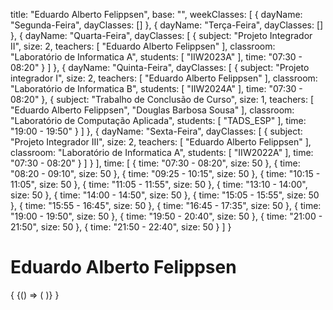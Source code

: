   title: "Eduardo Alberto Felippsen",
  base: "",
  weekClasses: [
    {
      dayName: "Segunda-Feira",
      dayClasses: []
    },
    {
      dayName: "Terça-Feira",
      dayClasses: []
    },
    {
      dayName: "Quarta-Feira",
      dayClasses: [
        {
          subject: "Projeto Integrador II",
          size: 2,
          teachers: [
            "Eduardo Alberto Felippsen"
          ],
          classroom: "Laboratório de Informatica A",
          students: [
            "IIW2023A"
          ],
          time: "07:30 - 08:20"
        }
      ]
    },
    {
      dayName: "Quinta-Feira",
      dayClasses: [
        {
          subject: "Projeto integrador I",
          size: 2,
          teachers: [
            "Eduardo Alberto Felippsen"
          ],
          classroom: "Laboratório de Informatica B",
          students: [
            "IIW2024A"
          ],
          time: "07:30 - 08:20"
        },
        {
          subject: "Trabalho de Conclusão de Curso",
          size: 1,
          teachers: [
            "Eduardo Alberto Felippsen",
            "Douglas Barbosa Sousa"
          ],
          classroom: "Laboratório de Computação Aplicada",
          students: [
            "TADS_ESP"
          ],
          time: "19:00 - 19:50"
        }
      ]
    },
    {
      dayName: "Sexta-Feira",
      dayClasses: [
        {
          subject: "Projeto Integrador III",
          size: 2,
          teachers: [
            "Eduardo Alberto Felippsen"
          ],
          classroom: "Laboratório de Informatica A",
          students: [
            "IIW2022A"
          ],
          time: "07:30 - 08:20"
        }
      ]
    }
  ],
  time: [
    {
      time: "07:30 - 08:20",
      size: 50
    },
    {
      time: "08:20 - 09:10",
      size: 50
    },
    {
      time: "09:25 - 10:15",
      size: 50
    },
    {
      time: "10:15 - 11:05",
      size: 50
    },
    {
      time: "11:05 - 11:55",
      size: 50
    },
    {
      time: "13:10 - 14:00",
      size: 50
    },
    {
      time: "14:00 - 14:50",
      size: 50
    },
    {
      time: "15:05 - 15:55",
      size: 50
    },
    {
      time: "15:55 - 16:45",
      size: 50
    },
    {
      time: "16:45 - 17:35",
      size: 50
    },
    {
      time: "19:00 - 19:50",
      size: 50
    },
    {
      time: "19:50 - 20:40",
      size: 50
    },
    {
      time: "21:00 - 21:50",
      size: 50
    },
    {
      time: "21:50 - 22:40",
      size: 50
    }
  ]
}

# Eduardo Alberto Felippsen

<div>
  {
    <BrowserOnly>
      {() => (
        <Grid
          title={data.title}
          weekClasses={data.weekClasses}
          time={data.time}
        />
      )}
    </BrowserOnly>
  }
</div>

